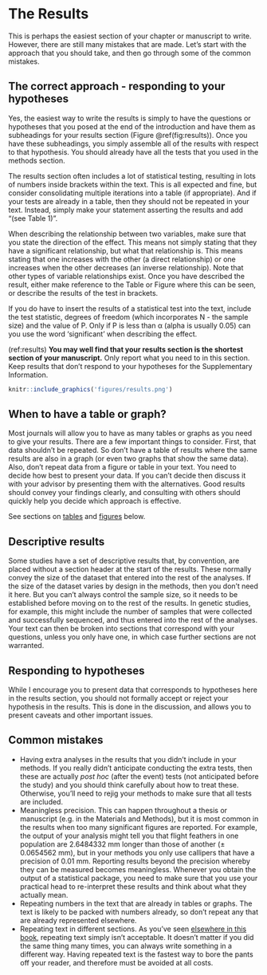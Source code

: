 # The Results {#results}

This is perhaps the easiest section of your chapter or manuscript to write. However, there are still many mistakes that are made. Let’s start with the approach that you should take, and then go through some of the common mistakes.

## The correct approach - responding to your hypotheses
Yes, the easiest way to write the results is simply to have the questions or hypotheses that you posed at the end of the introduction and have them as subheadings for your results section (Figure \@ref(fig:results)). Once you have these subheadings, you simply assemble all of the results with respect to that hypothesis. You should already have all the tests that you used in the methods section. 

The results section often includes a lot of statistical testing, resulting in lots of numbers inside brackets within the text. This is all expected and fine, but consider consolidating multiple iterations into a table (if appropriate). And if your tests are already in a table, then they should not be repeated in your text. Instead, simply make your statement asserting the results and add “(see Table 1)”. 

When describing the relationship between two variables, make sure that you state the direction of the effect. This means not simply stating that they have a significant relationship, but what that relationship is. This means stating that one increases with the other (a direct relationship) or one increases when the other decreases (an inverse relationship). Note that other types of variable relationships exist. Once you have described the result, either make reference to the Table or Figure where this can be seen, or describe the results of the test in brackets.

If you do have to insert the results of a statistical test into the text, include the test statistic, degrees of freedom (which incorporates N - the sample size) and the value of P. Only if P is less than α (alpha is usually 0.05) can you use the word ‘significant’ when describing the effect. 

(ref:results) **You may well find that your results section is the shortest section of your manuscript.** Only report what you need to in this section. Keep results that don't respond to your hypotheses for the Supplementary Information.

```{r results, echo=FALSE, out.width = '95%', fig.cap="(ref:results)"}
knitr::include_graphics('figures/results.png')
```


## When to have a table or graph?
Most journals will allow you to have as many tables or graphs as you need to give your results. There are a few important things to consider. First, that data shouldn’t be repeated. So don’t have a table of results where the same results are also in a graph (or even two graphs that show the same data). Also, don’t repeat data from a figure or table in your text. You need to decide how best to present your data. If you can’t decide then discuss it with your advisor by presenting them with the alternatives. Good results should convey your findings clearly, and consulting with others should quickly help you decide which approach is effective.

See sections on [tables](#tables) and [figures](#figures) below.

## Descriptive results
Some studies have a set of descriptive results that, by convention, are placed without a section header at the start of the results. These normally convey the size of the dataset that entered into the rest of the analyses. If the size of the dataset varies by design in the methods, then you don’t need it here. But you can’t always control the sample size, so it needs to be established before moving on to the rest of the results. In genetic studies, for example, this might include the number of samples that were collected and successfully sequenced, and thus entered into the rest of the analyses. Your text can then be broken into sections that correspond with your questions, unless you only have one, in which case further sections are not warranted.

## Responding to hypotheses
While I encourage you to present data that corresponds to hypotheses here in the results section, you should not formally accept or reject your hypothesis in the results. This is done in the discussion, and allows you to present caveats and other important issues.

## Common mistakes
- Having extra analyses in the results that you didn’t include in your methods. If you really didn’t anticipate conducting the extra tests, then these are actually _post hoc_ (after the event) tests (not anticipated before the study) and you should think carefully about how to treat these. Otherwise, you’ll need to rejig your methods to make sure that all tests are included.
- Meaningless precision. This can happen throughout a thesis or manuscript (e.g. in the Materials and Methods), but it is most common in the results when too many significant figures are reported. For example, the output of your analysis might tell you that flight feathers in one population are 2.6484332 mm longer than those of another (± 0.0654562 mm), but in your methods you only use callipers that have a precision of 0.01 mm. Reporting results beyond the precision whereby they can be measured becomes meaningless. Whenever you obtain the output of a statistical package, you need to make sure that you use your practical head to re-interpret these results and think about what they actually mean. 
- Repeating numbers in the text that are already in tables or graphs. The text is likely to be packed with numbers already, so don’t repeat any that are already represented elsewhere.
- Repeating text in different sections. As you’ve seen [elsewhere in this book](#plagiarise), repeating text simply isn’t acceptable. It doesn’t matter if you did the same thing many times, you can always write something in a different way. Having repeated text is the fastest way to bore the pants off your reader, and therefore must be avoided at all costs.
